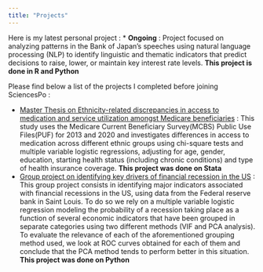 ```yaml
---
title: "Projects"
--- 
```


Here is my latest personal project :
* **Ongoing** : Project focused on analyzing patterns in the Bank of Japan's speeches using natural language processing (NLP) to identify linguistic and thematic indicators that predict decisions to raise, lower, or maintain key interest rate levels. **This project is done in R and Python**

Please find below a list of the projects I completed before joining SciencesPo : 

* [Master Thesis on Ethnicity-related discrepancies in access to medication and service utilization amongst Medicare beneficiaries](./Master_Thesis.html) : This study uses the Medicare Current Beneficiary Survey(MCBS) Public Use Files(PUF) for 2013 and 2020 and investigates differences in access to medication across different ethnic groups using chi-square tests and multiple variable logistic regressions, adjusting for age, gender, education, starting health status (including chronic conditions) and type of health insurance coverage. **This project was done on Stata**
* [Group project on identifying key drivers of financial recession in the US](./KUBS_Recession.html) : This group project consists in identifying major indicators associated with financial recessions in the US, using data from the Federal reserve bank in Saint Louis. To do so we rely on a multiple variable logistic regression modeling the probability of a recession taking place as a function of several economic indicators that have been grouped in separate categories using two different methods (VIF and PCA analysis). To evaluate the relevance of each of the aforementioned grouping method used, we look at ROC curves obtained for each of them and conclude that the PCA method tends to perform better in this situation. **This project was done on Python**
